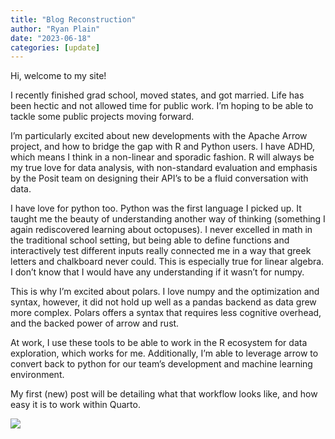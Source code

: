 ```yaml
---
title: "Blog Reconstruction"
author: "Ryan Plain"
date: "2023-06-18"
categories: [update]
---
```


Hi, welcome to my site! 

I recently finished grad school, moved states, and got married. Life has been hectic and not allowed time for public work. I'm hoping to be able to tackle some public projects moving forward. 

I'm particularly excited about new developments with the Apache Arrow project, and how to bridge the gap with R and Python users. I have ADHD, which means I think in a non-linear and sporadic fashion. R will always be my true love for data analysis, with non-standard evaluation and emphasis by the Posit team on designing their API's to be a fluid conversation with data. 

I have love for python too. Python was the first language I picked up. It taught me the beauty of understanding another way of thinking (something I again rediscovered learning about octopuses). I never excelled in math in the traditional school setting, but being able to define functions and interactively test different inputs really connected me in a way that greek letters and chalkboard never could. This is especially true for linear algebra. I don't know that I would have any understanding if it wasn't for numpy. 

This is why I'm excited about polars. I love numpy and the optimization and syntax, however, it did not hold up well as a pandas backend as data grew more complex. Polars offers a syntax that requires less cognitive overhead, and the backed power of arrow and rust. 

At work, I use these tools to be able to work in the R ecosystem for data exploration, which works for me. Additionally, I'm able to leverage arrow to convert back to python for our team's development and machine learning environment. 

My first (new) post will be detailing what that workflow looks like, and how easy it is to work within Quarto. 

![](thumbnail.jpg)

